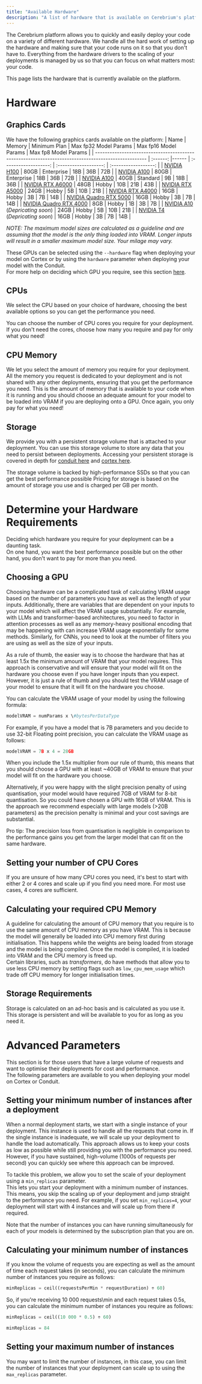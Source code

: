 ```yaml
---
title: "Available Hardware"
description: "A list of hardware that is available on Cerebrium's platform."
---
```


The Cerebrium platform allows you to quickly and easily deploy your code on a variety of different hardware.
We handle all the hard work of setting up the hardware and making sure that your code runs on it so that you don't have to. Everything from the hardware drivers to the scaling of your deployments is managed by us so that you can focus on what matters most: your code.

This page lists the hardware that is currently available on the platform.

# Hardware

## Graphics Cards

We have the following graphics cards available on the platform:
| Name | Memory | Minimum Plan | Max fp32 Model Params | Max fp16 Model Params | Max fp8 Model Params |
| --------------------------------------------------------------------------------------------------- | :------: |------ | :-------------------: | :-------------------: | :------------------: |
| [NVIDIA H100](https://www.nvidia.com/en-us/data-center/h100/) | 80GB | Enterprise | 18B | 36B | 72B |
| [NVIDIA A100](https://www.nvidia.com/en-us/data-center/a100/) | 80GB | Enterprise | 18B | 36B | 72B |
| [NVIDIA A100](https://www.nvidia.com/en-us/data-center/a100/) | 40GB | Standard | 9B | 18B | 36B |
| [NVIDIA RTX A6000](https://www.nvidia.com/en-us/design-visualization/rtx-a6000/) | 48GB | Hobby | 10B | 21B | 43B |
| [NVIDIA RTX A5000](https://www.nvidia.com/en-us/design-visualization/rtx-a5000/) | 24GB | Hobby | 5B | 10B | 21B |
| [NVIDIA RTX A4000](https://www.nvidia.com/en-us/design-visualization/rtx-a4000/) | 16GB | Hobby | 3B | 7B | 14B |
| [NVIDIA Quadro RTX 5000](https://www.nvidia.com/en-us/design-visualization/quadro/quadro-rtx-5000/) | 16GB | Hobby | 3B | 7B | 14B |
| [NVIDIA Quadro RTX 4000](https://www.nvidia.com/en-us/design-visualization/quadro/quadro-rtx-4000/) | 8GB | Hobby | 1B | 3B | 7B |
| [NVIDIA A10](https://www.nvidia.com/en-us/data-center/a10-tensor-core-gpu/) (_Depricating soon_) | 24GB | Hobby | 5B | 10B | 21B |
| [NVIDIA T4](https://www.nvidia.com/en-us/data-center/tesla-t4/) (_Depricating soon_) | 16GB | Hobby | 3B | 7B | 14B |

_NOTE: The maximum model sizes are calculated as a guideline and are assuming that the model is the only thing loaded into VRAM. Longer inputs will result in a smaller maximum model size. Your milage may vary._

These GPUs can be selected using the `--hardware` flag when deploying your model on Cortex or by using the `hardware` parameter when deploying your model with the Conduit.  
For more help on deciding which GPU you require, see this section [here](#choosing-a-gpu).

## CPUs

We select the CPU based on your choice of hardware, choosing the best available options so you can get the performance you need.

You can choose the number of CPU cores you require for your deployment. If you don't need the cores, choose how many you require and pay for only what you need!

## CPU Memory

We let you select the amount of memory you require for your deployment.  
All the memory you request is dedicated to your deployment and is not shared with any other deployments, ensuring that you get the performance you need.
This is the amount of memory that is available to your code when it is running and you should choose an adequate amount for your model to be loaded into VRAM if you are deploying onto a GPU.
Once again, you only pay for what you need!

## Storage

We provide you with a persistent storage volume that is attached to your deployment.
You can use this storage volume to store any data that you need to persist between deployments. Accessing your persistent storage is covered in depth for [conduit here](/cerebrium/conduit/advanced-functionality/persistent-memory) and [cortex here](/cerebrium/cortex/advanced-functionality/persistent-storage).

The storage volume is backed by high-performance SSDs so that you can get the best performance possible
Pricing for storage is based on the amount of storage you use and is charged per GB per month.

# Determine your Hardware Requirements

Deciding which hardware you require for your deployment can be a daunting task.  
On one hand, you want the best performance possible but on the other hand, you don't want to pay for more than you need.

## Choosing a GPU

Choosing hardware can be a complicated task of calculating VRAM usage based on the number of parameters you have as well as the length of your inputs. Additionally, there are variables that are dependent on your inputs to your model which will affect the VRAM usage substantially. For example, with LLMs and transformer-based architectures, you need to factor in attention processes as well as any memory-heavy positional encoding that may be happening with can increase VRAM usage exponentially for some methods. Similarly, for CNNs, you need to look at the number of filters you are using as well as the size of your inputs.

As a rule of thumb, the easier way is to choose the hardware that has at least 1.5x the minimum amount of VRAM that your model requires.
This approach is conservative and will ensure that your model will fit on the hardware you choose even if you have longer inputs than you expect. However, it is just a rule of thumb and you should test the VRAM usage of your model to ensure that it will fit on the hardware you choose.

You can calculate the VRAM usage of your model by using the following formula:

```python
modelVRAM = numParams x \#bytesPerDataType
```

For example, if you have a model that is 7B parameters and you decide to use 32-bit Floating point precision, you can calculate the VRAM usage as follows:

```python
modelVRAM = 7B x 4 = 28GB
```

When you include the 1.5x multiplier from our rule of thumb, this means that you should choose a GPU with at least ~40GB of VRAM to ensure that your model will fit on the hardware you choose.

Alternatively, if you were happy with the slight precision penalty of using quantisation, your model would have required 7GB of VRAM for 8-bit quantisation. So you could have chosen a GPU with 16GB of VRAM. This is the approach we recommend especially with large models (>20B parameters) as the precision penalty is minimal and your cost savings are substantial.

<Note>
  Pro tip: The precision loss from quantisation is negligible in comparison to
  the performance gains you get from the larger model that can fit on the same
  hardware.
</Note>

## Setting your number of CPU Cores

If you are unsure of how many CPU cores you need, it's best to start with either 2 or 4 cores and scale up if you find you need more. For most use cases, 4 cores are sufficient.

## Calculating your required CPU Memory

A guideline for calculating the amount of CPU memory that you require is to use the same amount of CPU memory as you have VRAM. This is because the model will generally be loaded into CPU memory first during initialisation. This happens while the weights are being loaded from storage and the model is being compiled. Once the model is compiled, it is loaded into VRAM and the CPU memory is freed up.  
Certain libraries, such as _transformers_, do have methods that allow you to use less CPU memory by setting flags such as `low_cpu_mem_usage` which trade off CPU memory for longer initialisation times.

## Storage Requirements

Storage is calculated on an ad-hoc basis and is calculated as you use it.  
This storage is persistent and will be available to you for as long as you need it.

# Advanced Parameters

This section is for those users that have a large volume of requests and want to optimise their deployments for cost and performance.  
The following parameters are available to you when deploying your model on Cortex or Conduit.

## Setting your minimum number of instances after a deployment

When a normal deployment starts, we start with a single instance of your deployment. This instance is used to handle all the requests that come in. If the single instance is inadequate, we will scale up your deployment to handle the load automatically.
This approach allows us to keep your costs as low as possible while still providing you with the performance you need.  
However, if you have sustained, high-volume (1000s of requests per second) you can quickly see where this approach can be improved.

To tackle this problem, we allow you to set the scale of your deployment using a `min_replicas` parameter.  
This lets you start your deployment with a minimum number of instances. This means, you skip the scaling up of your deployment and jump straight to the performance you need.
For example, if you set `min_replicas=4`, your deployment will start with 4 instances and will scale up from there if required.

Note that the number of instances you can have running simultaneously for each of your models is determined by the subscription plan that you are on.

## Calculating your minimum number of instances

If you know the volume of requests you are expecting as well as the amount of time each request takes (in seconds), you can calculate the minimum number of instances you require as follows:

```python
minReplicas = ceil((requestsPerMin * requestDuration) ÷ 60)
```

So, if you're receiving 10 000 requests\min and each request takes 0.5s, you can calculate the minimum number of instances you require as follows:

```python
minReplicas = ceil((10 000 * 0.5) ÷ 60)
```

```python
minReplicas = 84
```

## Setting your maximum number of instances

You may want to limit the number of instances, in this case, you can limit the number of instances that your deployment can scale up to using the `max_replicas` parameter.
